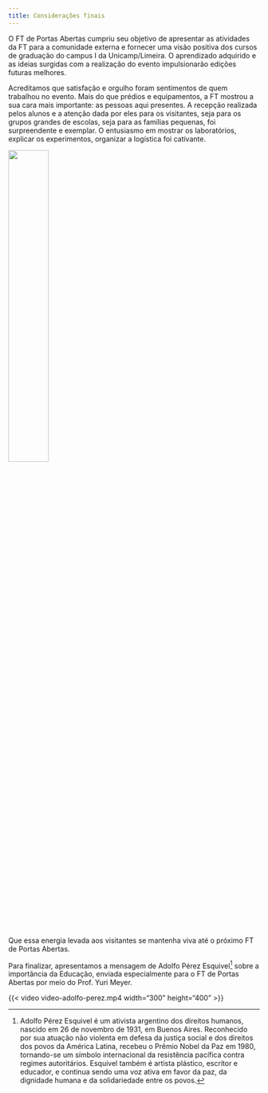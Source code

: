 ```yaml
---
title: Considerações finais
---
```


O FT de Portas Abertas cumpriu seu objetivo de apresentar as atividades da FT para a comunidade externa e fornecer uma visão positiva dos cursos de graduação do campus I da Unicamp/Limeira. O aprendizado adquirido e as ideias surgidas com a realização do evento impulsionarão edições futuras melhores.

Acreditamos que satisfação e orgulho foram sentimentos de quem trabalhou no evento. Mais do que prédios e equipamentos, a FT mostrou a sua cara mais importante: as pessoas aqui presentes. A recepção realizada pelos alunos e a atenção dada por eles para os visitantes, seja para os grupos grandes de escolas, seja  para as famílias pequenas, foi surpreendente e exemplar. O entusiasmo em mostrar os laboratórios, explicar os experimentos, organizar a logística foi cativante.

::: {.centerText}
![](foto-espanto.jpg){width=40%}
:::

Que essa energia levada aos visitantes se mantenha viva até o próximo FT de Portas Abertas. 

Para finalizar, apresentamos a mensagem de Adolfo Pérez Esquivel^[Adolfo Pérez Esquivel é um ativista argentino dos direitos humanos, nascido em 26 de novembro de 1931, em Buenos Aires. Reconhecido por sua atuação não violenta em defesa da justiça social e dos direitos dos povos da América Latina, recebeu o Prêmio Nobel da Paz em 1980, tornando-se um símbolo internacional da resistência pacífica contra regimes autoritários. Esquivel também é artista plástico, escritor e educador, e continua sendo uma voz ativa em favor da paz, da dignidade humana e da solidariedade entre os povos.] sobre a importância da Educação, enviada especialmente para o FT de Portas Abertas por meio do Prof. Yuri Meyer.

{{< video video-adolfo-perez.mp4 width="300" height="400" >}}
